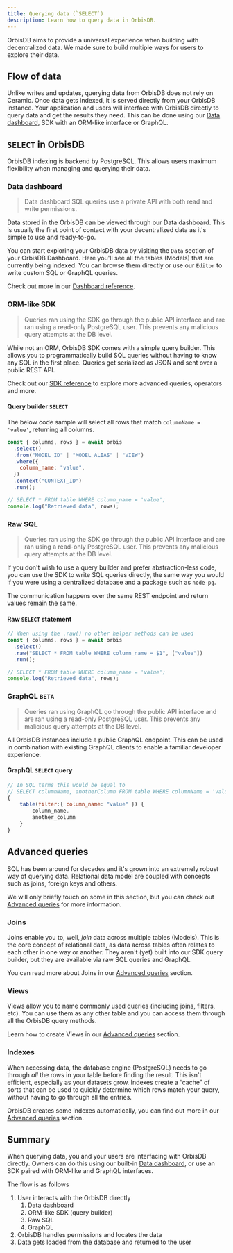 ```yaml
---
title: Querying data (`SELECT`)
description: Learn how to query data in OrbisDB.
---
```


OrbisDB aims to provide a universal experience when building with decentralized data. We made sure
to build multiple ways for users to explore their data.

## Flow of data

Unlike writes and updates, querying data from OrbisDB does not rely on Ceramic. Once data gets
indexed, it is served directly from your OrbisDB instance. Your application and users will interface
with OrbisDB directly to query data and get the results they need. This can be done using our
[Data dashboard](/databases/orbisdb-dashboard-reference), SDK with an ORM-like interface or GraphQL.

## `SELECT` in OrbisDB

OrbisDB indexing is backend by PostgreSQL. This allows users maximum flexibility when managing and
querying their data.

### Data dashboard

> Data dashboard SQL queries use a private API with both read and write permissions.

Data stored in the OrbisDB can be viewed through our Data dashboard. This is usually the first point
of contact with your decentralized data as it's simple to use and ready-to-go.

You can start exploring your OrbisDB data by visiting the `Data` section of your OrbisDB Dashboard.
Here you'll see all the tables (Models) that are currently being indexed. You can browse them
directly or use our `Editor` to write custom SQL or GraphQL queries.

Check out more in our [Dashboard reference](/databases/orbisdb-dashboard-reference).

### ORM-like SDK

> Queries ran using the SDK go through the public API interface and are ran using a read-only
> PostgreSQL user. This prevents any malicious query attempts at the DB level.

While not an ORM, OrbisDB SDK comes with a simple query builder. This allows you to programmatically
build SQL queries without having to know any SQL in the first place. Queries get serialized as JSON
and sent over a public REST API.

Check out our [SDK reference](/databases/orbisdb-sdk-reference/select) to explore more advanced
queries, operators and more.

#### Query builder `SELECT`

The below code sample will select all rows that match `columnName = 'value'`, returning all columns.

```jsx
const { columns, rows } = await orbis
  .select()
  .from("MODEL_ID" | "MODEL_ALIAS" | "VIEW")
  .where({
    column_name: "value",
  })
  .context("CONTEXT_ID")
  .run();

// SELECT * FROM table WHERE column_name = 'value';
console.log("Retrieved data", rows);
```

### Raw SQL

> Queries ran using the SDK go through the public API interface and are ran using a read-only
> PostgreSQL user. This prevents any malicious query attempts at the DB level.

If you don't wish to use a query builder and prefer abstraction-less code, you can use the SDK to
write SQL queries directly, the same way you would if you were using a centralized database and a
package such as `node-pg`.

The communication happens over the same REST endpoint and return values remain the same.

#### Raw `SELECT` statement

```jsx
// When using the .raw() no other helper methods can be used
const { columns, rows } = await orbis
  .select()
  .raw("SELECT * FROM table WHERE column_name = $1", ["value"])
  .run();

// SELECT * FROM table WHERE column_name = 'value';
console.log("Retrieved data", rows);
```

### GraphQL **`BETA`**

> Queries ran using GraphQL go through the public API interface and are ran using a read-only
> PostgreSQL user. This prevents any malicious query attempts at the DB level.

All OrbisDB instances include a public GraphQL endpoint. This can be used in combination with
existing GraphQL clients to enable a familiar developer experience.

#### GraphQL `SELECT` query

```jsx
// In SQL terms this would be equal to
// SELECT columnName, anotherColumn FROM table WHERE columnName = 'value';
{
	table(filter:{ column_name: "value" }) {
		column_name,
		another_column
	}
}
```

## Advanced queries

SQL has been around for decades and it's grown into an extremely robust way of querying data.
Relational data model are coupled with concepts such as joins, foreign keys and others.

We will only briefly touch on some in this section, but you can check out
[Advanced queries](/databases/orbisdb-managing-data/advanced) for more information.

### Joins

Joins enable you to, well, _join_ data across multiple tables (Models). This is the core concept of
relational data, as data across tables often relates to each other in one way or another. They
aren't (yet) built into our SDK query builder, but they are available via raw SQL queries and
GraphQL.

You can read more about Joins in our [Advanced queries](/databases/orbisdb-managing-data/advanced)
section.

### Views

Views allow you to name commonly used queries (including joins, filters, etc). You can use them as
any other table and you can access them through all the OrbisDB query methods.

Learn how to create Views in our [Advanced queries](/databases/orbisdb-managing-data/advanced)
section.

### Indexes

When accessing data, the database engine (PostgreSQL) needs to go through _all_ the rows in your
table before finding the result. This isn't efficient, especially as your datasets grow. Indexes
create a “cache” of sorts that can be used to quickly determine which rows match your query, without
having to go through all the entries.

OrbisDB creates some indexes automatically, you can find out more in our
[Advanced queries](/databases/orbisdb-managing-data/advanced) section.

## Summary

When querying data, you and your users are interfacing with OrbisDB directly. Owners can do this
using our built-in [Data dashboard](/databases/orbisdb-dashboard-reference), or use an SDK paired
with ORM-like and GraphQL interfaces.

The flow is as follows

1. User interacts with the OrbisDB directly
   1. Data dashboard
   2. ORM-like SDK (query builder)
   3. Raw SQL
   4. GraphQL
2. OrbisDB handles permissions and locates the data
3. Data gets loaded from the database and returned to the user

